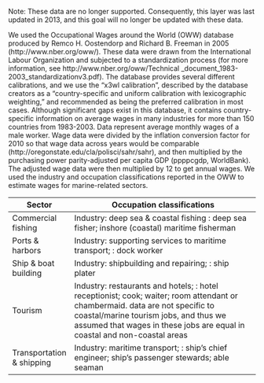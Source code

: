 Note: These data are no longer supported.  Consequently, this layer was last updated in 2013, and this goal will no longer be updated with these data.

We used the Occupational Wages around the World (OWW) database produced by Remco H. Oostendorp and Richard B. Freeman in 2005 (http://www.nber.org/oww/). These data were drawn from the International Labour Organization and subjected to a standardization process (for more information, see http://www.nber.org/oww/Technical _document_1983-2003_standardizationv3.pdf). The database provides several different calibrations, and we use the “x3wl calibration”, described by the database creators as a “country-specific and uniform calibration with lexicographic weighting,” and recommended as being the preferred calibration in most cases. Although significant gaps exist in this database, it contains country-specific information on average wages in many industries for more than 150 countries from 1983-2003. Data represent average monthly wages of a male worker. Wage data were divided by the inflation conversion factor for 2010 so that wage data across years would be comparable (http://oregonstate.edu/cla/polisci/sahr/sahr), and then multiplied by the purchasing power parity-adjusted per capita GDP (ppppcgdp, WorldBank).  The adjusted wage data were then multiplied by 12 to get annual wages. We used the industry and occupation classifications reported in the OWW to estimate wages for marine-related sectors.


Sector | Occupation classifications
------- | --------------------------
Commercial fishing | Industry: deep sea & coastal fishing \nOccupations: deep sea fisher; inshore (coastal) maritime fisherman
Ports & harbors | Industry: supporting services to maritime transport; \nOccupation: dock worker
Ship & boat building | Industry: shipbuilding and repairing; \nOccupation: ship plater
Tourism | Industry: restaurants and hotels; \nOccupations: hotel receptionist; cook; waiter; room attendant or chambermaid. \nThese data are not specific to coastal/marine tourism jobs, and thus we assumed that wages in these jobs are equal in coastal and non-coastal areas
Transportation & shipping | Industry: maritime transport; \nOccupations: ship's chief engineer; ship's passenger stewards; able seaman
